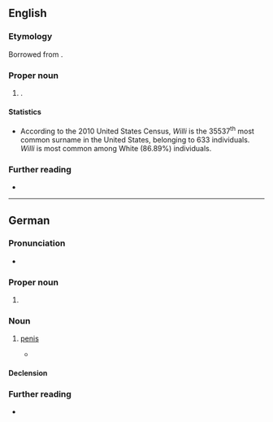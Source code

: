 ==English==

===Etymology===
Borrowed from {{bor|en|de|Willi}}.

===Proper noun===
{{en-proper noun|s}}

# {{surname|en|from=German}}.

====Statistics====
* According to the 2010 United States Census, ''Willi'' is the 35537<sup>th</sup> most common surname in the United States, belonging to 633 individuals. ''Willi'' is most common among White (86.89%) individuals.

===Further reading===
* {{R:en:DAFN}}

----

==German==

===Pronunciation===
* {{audio|de|De-Willi.ogg|Audio}}

===Proper noun===
{{head|de|proper noun}}

# {{given name|de|male|var=Willy}}

===Noun===
{{de-noun|m,,s}}

# {{lb|de|colloquial}} [[penis]]
#: {{syn|de|Thesaurus:Penis}}
#* {{quote-book|de|year=2020|author=Andreas Gaw|title=Was soll das|publisher=tredition|isbn=9783347197060|text=Dann öffnete er seine Hose, zog seinen '''Willi''' durch die schmale Öffnung im herunter gezogenen Reißverschluss und pinkelte einen langen, dunkelgelben Strahl auf das Bäumchen.}}

====Declension====
{{de-ndecl|m,,s}}

===Further reading===
* {{R:Duden}}
